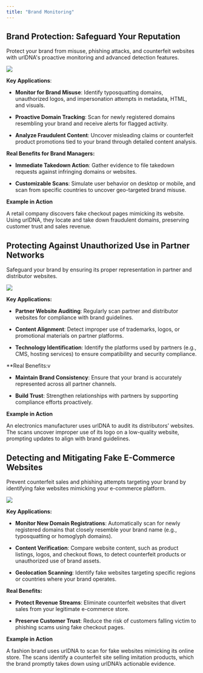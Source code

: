 ```yaml
---
title: "Brand Monitoring"
---
```


## Brand Protection: Safeguard Your Reputation

Protect your brand from misuse, phishing attacks, and counterfeit websites with urlDNA's proactive monitoring and advanced detection features.

![](https://urldna.io/assets/images/use-cases/brand-monitoring/brand-monitor.png)

**Key Applications**:

* **Monitor for Brand Misuse**: Identify typosquatting domains, unauthorized logos, and impersonation attempts in metadata, HTML, and visuals.

* **Proactive Domain Tracking**: Scan for newly registered domains resembling your brand and receive alerts for flagged activity.

* **Analyze Fraudulent Content**: Uncover misleading claims or counterfeit product promotions tied to your brand through detailed content analysis.

**Real Benefits for Brand Managers:**

* **Immediate Takedown Action**: Gather evidence to file takedown requests against infringing domains or websites.

* **Customizable Scans**: Simulate user behavior on desktop or mobile, and scan from specific countries to uncover geo-targeted brand misuse.

**Example in Action**

<Tip>
  A retail company discovers fake checkout pages mimicking its website. Using urlDNA, they locate and take down fraudulent domains, preserving customer trust and sales revenue.
</Tip>

## Protecting Against Unauthorized Use in Partner Networks

Safeguard your brand by ensuring its proper representation in partner and distributor websites.

![](https://urldna.io/assets/images/use-cases/brand-monitoring/mastercard.png)

**Key Applications:**

* **Partner Website Auditing**: Regularly scan partner and distributor websites for compliance with brand guidelines.

* **Content Alignment**: Detect improper use of trademarks, logos, or promotional materials on partner platforms.

* **Technology Identification**: Identify the platforms used by partners (e.g., CMS, hosting services) to ensure compatibility and security compliance.

**Real Benefits:v

* **Maintain Brand Consistency**: Ensure that your brand is accurately represented across all partner channels.

* **Build Trust**: Strengthen relationships with partners by supporting compliance efforts proactively.

**Example in Action**

<Tip>
  An electronics manufacturer uses urlDNA to audit its distributors’ websites. The scans uncover improper use of its logo on a low-quality website, prompting updates to align with brand guidelines.
</Tip>

## Detecting and Mitigating Fake E-Commerce Websites

Prevent counterfeit sales and phishing attempts targeting your brand by identifying fake websites mimicking your e-commerce platform.

![](https://urldna.io/assets/images/use-cases/brand-monitoring/ecommerce.png)

**Key Applications:**

* **Monitor New Domain Registrations**: Automatically scan for newly registered domains that closely resemble your brand name (e.g., typosquatting or homoglyph domains).

* **Content Verification**: Compare website content, such as product listings, logos, and checkout flows, to detect counterfeit products or unauthorized use of brand assets.

* **Geolocation Scanning**: Identify fake websites targeting specific regions or countries where your brand operates.

**Real Benefits:**

* **Protect Revenue Streams**: Eliminate counterfeit websites that divert sales from your legitimate e-commerce store.

* **Preserve Customer Trust**: Reduce the risk of customers falling victim to phishing scams using fake checkout pages.

**Example in Action**

<Tip>
  A fashion brand uses urlDNA to scan for fake websites mimicking its online store. The scans identify a counterfeit site selling imitation products, which the brand promptly takes down using urlDNA’s actionable evidence.
</Tip>